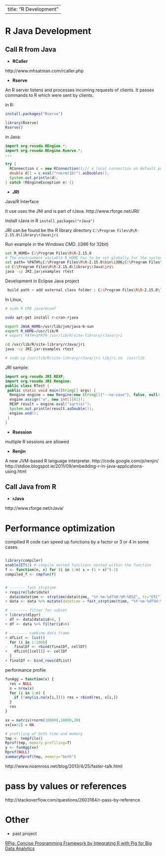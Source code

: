 
---
title: "R Development"
---


# R Java Development


## Call R from Java ##

 * **RCaller** 
 
http://www.mhsatman.com/rcaller.php

 * **Rserve** 
 
An R server listens and processes incoming requests of clients. It passes commands to R which were sent by clients.

in R:
```r
install.packages("Rserve")

library(Rserve)
Rserve()

```

in Java:
```java
import org.rosuda.REngine.*;
import org.rosuda.REngine.Rserve.*;
...

try {
  RConnection c = new RConnection();// a local connection on default port (6311)
  double d[] = c.eval("rnorm(10)").asDoubles();
  System.out.println(d);
} catch (REngineException e) {}       

```

 * **JRI**
 
Java/R Interface

It use uses the JNI and is part of rJava. http://www.rforge.net/JRI/

Install rJava in R `install.packages("rJava")`

JRI can be found be the R library directory `C:\Program Files\R\R-2.15.0\library\rJava\jri `

Run example in the Windows CMD. (i386 for 32bit)

```bash
set R_HOME= C:\Program Files\R\R-2.15.0
# The environment variable R_HOME has to be set globally for the system, not only for the current user (restart of the system!) 
set path= %PATH%;C:\Program Files\R\R-2.15.0\bin\i386;C:\Program Files\R\R-2.15.0\library\rJava\jri
cd C:\Program Files\R\R-2.15.0\library\rJava\jri\
java -cp JRI.jar;examples rtest
```

Development in Eclipse Java project

```bash
 build path > add external class folder : C:\Program Files\R\R-2.15.0\library\rJava\jri
```

In Linux,
```bash
# sudo R CMD javareconf

sudo apt-get install r-cran-rjava

export JAVA_HOME=/usr/lib/jvm/java-6-sun
export R_HOME=/usr/lib/R
# export PATH=$PATH:/usr/lib/R/site-library/rJava/jri

cd /usr/lib/R/site-library/rJava/jri
java -cp JRI.jar:examples rtest

# sudo cp /usr/lib/R/site-library/rJava/jri libjri.so  /usr/lib
```

JRI sample:

```java
import org.rosuda.JRI.REXP;
import org.rosuda.JRI.Rengine;
public class RTest {
 public static void main(String[] args) {
  Rengine engine = new Rengine(new String[]{"--no-save"}, false, null);
  engine.assign("a", new int[]{81});
  REXP result = engine.eval("sqrt(a)");
  System.out.println(result.asDouble());
  engine.end();
 }
}
```

 * **Rsession** 

multiple R sessions are allowed

 * **Renjin** 
 
 A new JVM-based R language interpreter.
 http://code.google.com/p/renjin/ http://stdioe.blogspot.ie/2011/09/embedding-r-in-java-applications-using.html


## Call Java from R ##
  * **rJava**
  
http://www.rforge.net/rJava/


# Performance optimization

compilied R code can speed up functions by a factor or 3 or 4 in some cases. 

```r

library(compiler)
enableJIT(3) # compile nested functions nested within the function
f <- function(n, x) for (i in 1:n) x = (1 + x)^(-1)
compiled_f <- cmpfun(f)


# ------- fast strptime
+ require(lubridate)
- data$datetime <- strptime(data$time, "%Y-%m-%dT%H:%M:%OSZ", tz="UTC")
+ data <- data %>% mutate(datetime = fast_strptime(time, "%Y-%m-%dT%H:%M:%OSZ", tz="UTC"))

# -------- filter for subset
+ library(dlpyr)
- df <- data[data$id>6, ]
+ df <- data %>% filter(id>6)

# -------- combine data frame
+ dfList <- list()
  for (i in 1:100){
-   finalDf <- rbind(finalDf, cellDf)
+   dfList[[cell]] <- cellDf
  }
+ finalDf <- bind_rows(dfList)

```

performance profile

```r
funAgg = function(x) {
  res = NULL
  n = nrow(x)
  for (i in 1:n) {
    if (!any(is.na(x[i,]))) res = rbind(res, x[i,])
  }
  res
}

xx = matrix(rnorm(10000),10000,20)
xx[xx>2] = NA

# profiling of both time and memory
tmp <- tempfile()
Rprof(tmp, memory.profiling=T)
y <- funAgg(xx)
Rprof(NULL)
summaryRprof(tmp, memory="both")

```



http://www.noamross.net/blog/2013/4/25/faster-talk.html

# pass by values or references

http://stackoverflow.com/questions/2603184/r-pass-by-reference

# Other 

 * past project
 
 [RPig: Concise Programming Framework by Integrating R with Pig for Big Data Analytics](../papers/Rpig%20Concise%20Programming%20Framework%20by%20Integrating%20R%20with%20Pig%20for%20Big%20Data%20Analytics%20-%20book%20chapter%20final.pdf)


